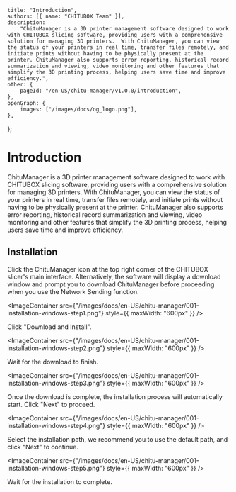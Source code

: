 	title: "Introduction",
	authors: [{ name: "CHITUBOX Team" }],
	description:
		"ChituManager is a 3D printer management software designed to work with CHITUBOX slicing software, providing users with a comprehensive solution for managing 3D printers.  With ChituManager, you can view the status of your printers in real time, transfer files remotely, and initiate prints without having to be physically present at the printer. ChituManager also supports error reporting, historical record summarization and viewing, video monitoring and other features that simplify the 3D printing process, helping users save time and improve efficiency.",
	other: {
		pageId: "/en-US/chitu-manager/v1.0.0/introduction",
	},
	openGraph: {
		images: ["/images/docs/og_logo.png"],
	},
};

# Introduction

ChituManager is a 3D printer management software designed to work with CHITUBOX slicing software, providing users with a comprehensive solution for managing 3D printers.  With ChituManager, you can view the status of your printers in real time, transfer files remotely, and initiate prints without having to be physically present at the printer. ChituManager also supports error reporting, historical record summarization and viewing, video monitoring and other features that simplify the 3D printing process, helping users save time and improve efficiency.

## Installation

Click the ChituManager icon at the top right corner of the CHITUBOX slicer's main interface. Alternatively, the software will display a download window and prompt you to download ChituManager before proceeding when you use the Network Sending function.

<ImageContainer
	src={"/images/docs/en-US/chitu-manager/001-installation-windows-step1.png"}
	style={{ maxWidth: "600px" }}
/>

Click "Download and Install".

<ImageContainer
	src={"/images/docs/en-US/chitu-manager/001-installation-windows-step2.png"}
	style={{ maxWidth: "600px" }}
/>

Wait for the download to finish.

<ImageContainer
	src={"/images/docs/en-US/chitu-manager/001-installation-windows-step3.png"}
	style={{ maxWidth: "600px" }}
/>

Once the download is complete, the installation process will automatically start. Click "Next" to proceed.

<ImageContainer
	src={"/images/docs/en-US/chitu-manager/001-installation-windows-step4.png"}
	style={{ maxWidth: "600px" }}
/>

Select the installation path, we recommend you to use the default path, and click "Next" to continue.

<ImageContainer
	src={"/images/docs/en-US/chitu-manager/001-installation-windows-step5.png"}
	style={{ maxWidth: "600px" }}
/>

Wait for the installation to complete.
